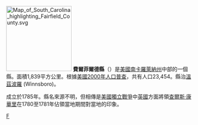 [[File:Map_of_South_Carolina_highlighting_Fairfield__County.svg|175px]]
'''費爾菲爾德縣'''（{{lang-en|Fairfield County}}）是[[美國|美國]][[南卡羅萊納州|南卡羅萊納州]]中部的一個縣。面積1,839平方公里。根據[[美國2000年人口普查|美國2000年人口普查]]，共有人口23,454。縣治[[溫茲波羅_(溫茲波羅)|溫茲波羅]] (Winnsboro)。

成立於1785年。縣名來源不明，但相傳是[[美國獨立戰爭|美國獨立戰爭]]中[[英國|英國]]方面將領[[查爾斯·康華里|查爾斯·康華里]]在1780至1781年佔領當地期間對當地的印象。

{{SouthCarolina-stub}}

[[Category:南卡罗来纳州行政区划|F]]